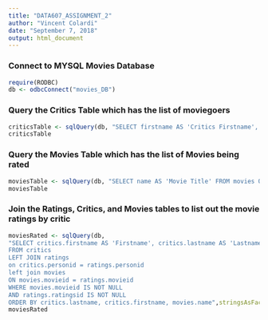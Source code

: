 ---
title: "DATA607_ASSIGNMENT_2"
author: "Vincent Colardi"
date: "September 7, 2018"
output: html_document
---

### Connect to MYSQL Movies Database
```{r}
require(RODBC)
db <- odbcConnect("movies_DB")
```

### Query the Critics Table which has the list of moviegoers
```{r}
criticsTable <- sqlQuery(db, "SELECT firstname AS 'Critics Firstname', lastname AS 'Critics Lastname' FROM critics ORDER BY lastname, firstname", stringsAsFactors=FALSE)
criticsTable
```

### Query the Movies Table which has the list of Movies being rated
```{r}
moviesTable <- sqlQuery(db, "SELECT name AS 'Movie Title' FROM movies ORDER BY name", stringsAsFactors=FALSE)
moviesTable
```

### Join the Ratings, Critics, and Movies tables to list out the movie ratings by critic
```{r}
moviesRated <- sqlQuery(db, 
"SELECT critics.firstname AS 'Firstname', critics.lastname AS 'Lastname', movies.name AS 'Title', ratings.rating AS 'Rating'
FROM critics
LEFT JOIN ratings
on critics.personid = ratings.personid
left join movies
ON movies.movieid = ratings.movieid
WHERE movies.movieid IS NOT NULL
AND ratings.ratingsid IS NOT NULL 
ORDER BY critics.lastname, critics.firstname, movies.name",stringsAsFactors=FALSE)
moviesRated

```